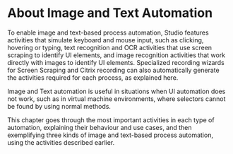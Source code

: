 ﻿# About Image and Text Automation

To enable image and text-based process automation, Studio features activities that simulate
                keyboard and mouse input, such as clicking, hovering or typing, text
                recognition and OCR activities that use screen scraping to identify UI
            elements, and image recognition activities that work directly with images to
            identify UI elements. Specialized recording wizards for Screen Scraping and Citrix
            recording can also automatically generate the activities required for each process, as
            explained here.

Image and Text automation is useful in situations when UI automation does not work, such as in virtual machine environments, where selectors cannot be found by using normal methods.

This chapter goes through the most important activities in each type of automation, explaining their behaviour and use cases, and then exemplifying three kinds of image and text-based process automation, using the activities described earlier.
